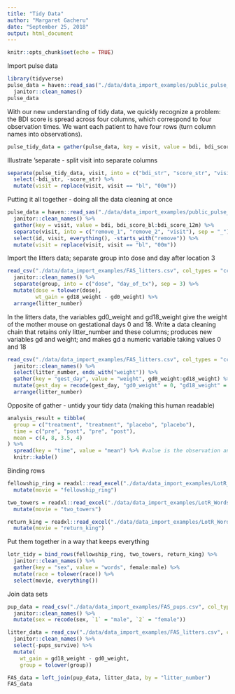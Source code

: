 ```yaml
---
title: "Tidy Data"
author: "Margaret Gacheru"
date: "September 25, 2018"
output: html_document
---
```


```r
knitr::opts_chunk$set(echo = TRUE)
```


Import pulse data

```r
library(tidyverse)
pulse_data = haven::read_sas("./data/data_import_examples/public_pulse_data.sas7bdat") %>%
  janitor::clean_names()
pulse_data
```

With our new understanding of tidy data, we quickly recognize a problem: the BDI score is spread across four columns, which correspond to four observation times. We want each patient to have four rows (turn column names into observations). 

```r
pulse_tidy_data = gather(pulse_data, key = visit, value = bdi, bdi_score_bl:bdi_score_12m)
```

Illustrate 'separate - split visit into separate columns
```r
separate(pulse_tidy_data, visit, into = c("bdi_str", "score_str", "visit"), sep = "_") %>%
  select(-bdi_str, -score_str) %>%
  mutate(visit = replace(visit, visit == "bl", "00m"))

```

Putting it all together - doing all the data cleaning at once

```r
pulse_data = haven::read_sas("./data/data_import_examples/public_pulse_data.sas7bdat") %>%
  janitor::clean_names() %>%
  gather(key = visit, value = bdi, bdi_score_bl:bdi_score_12m) %>%
  separate(visit, into = c("remove_1", "remove_2", "visit"), sep = "_") %>%
  select(id, visit, everything(), -starts_with("remove")) %>%
  mutate(visit = replace(visit, visit == "bl", "00m"))
```


Import the litters data; separate group into dose and day after location 3

```r
read_csv("./data/data_import_examples/FAS_litters.csv", col_types = "ccddiiii") %>% 
  janitor::clean_names() %>%
  separate(group, into = c("dose", "day_of_tx"), sep = 3) %>%
  mutate(dose = tolower(dose),
         wt_gain = gd18_weight - gd0_weight) %>%
  arrange(litter_number)

```

In the litters data, the variables gd0_weight and gd18_weight give the weight of the mother mouse on gestational days 0 and 18. Write a data cleaning chain that retains only  litter_number and these columns; produces new variables gd and weight; and makes gd a numeric variable taking values 0 and 18 

```r
read_csv("./data/data_import_examples/FAS_litters.csv", col_types = "ccddiiii") %>%
  janitor::clean_names() %>%
  select(litter_number, ends_with("weight")) %>%
  gather(key = "gest_day", value = "weight", gd0_weight:gd18_weight) %>%
  mutate(gest_day = recode(gest_day, "gd0_weight" = 0, "gd18_weight" = 18)) %>%
  arrange(litter_number)

```

Opposite of gather - untidy your tidy data (making this human readable)

```r
analysis_result = tibble(
  group = c("treatment", "treatment", "placebo", "placebo"),
  time = c("pre", "post", "pre", "post"),
  mean = c(4, 8, 3.5, 4)
) %>%
  spread(key = "time", value = "mean") %>% #value is the observation and key is the column 
  knitr::kable()

```

Binding rows

```r
fellowship_ring = readxl::read_excel("./data/data_import_examples/LotR_Words.xlsx", range = "B3:D6") %>%
  mutate(movie = "fellowship_ring")

two_towers = readxl::read_excel("./data/data_import_examples/LotR_Words.xlsx", range = "F3:H6") %>%
  mutate(movie = "two_towers")

return_king = readxl::read_excel("./data/data_import_examples/LotR_Words.xlsx", range = "J3:L6") %>%
  mutate(movie = "return_king")
```

Put them together in a way that keeps everything
```r
lotr_tidy = bind_rows(fellowship_ring, two_towers, return_king) %>%
  janitor::clean_names() %>%
  gather(key = "sex", value = "words", female:male) %>%
  mutate(race = tolower(race)) %>% 
  select(movie, everything()) 
```


Join data sets
```r
pup_data = read_csv("./data/data_import_examples/FAS_pups.csv", col_types = "ciiiii") %>%
  janitor::clean_names() %>%
  mutate(sex = recode(sex, `1` = "male", `2` = "female")) 

litter_data = read_csv("./data/data_import_examples/FAS_litters.csv", col_types = "ccddiiii") %>%
  janitor::clean_names() %>%
  select(-pups_survive) %>%
  mutate(
    wt_gain = gd18_weight - gd0_weight,
    group = tolower(group))

FAS_data = left_join(pup_data, litter_data, by = "litter_number")
FAS_data
```

